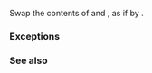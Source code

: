 {{cpp/experimental/ranges/tagged/title|swap}}
{{cpp/experimental/ranges/utility/tagged/navbar}}
{{ddcl|
constexpr void swap( tagged&amp; rhs ) noexcept(/* see below */)
    requires Swappable&lt;Base&gt;;
}}

Swap the contents of {{c|*this}} and {{c|rhs}}, as if by {{c|ranges::swap(static_cast&lt;Base&amp;&gt;(*this), static_cast&lt;Base&amp;&gt;(rhs));}}.

===Exceptions===
{{noexcept|noexcept(ranges::swap(std::declval&lt;Base&amp;&gt;(), std::declval&lt;Base&amp;&gt;()))}}

===See also===
{{dsc begin}}
{{dsc inc|cpp/experimental/ranges/utility/tagged/dsc swap2}}
{{dsc end}}

{{langlinks|zh}}